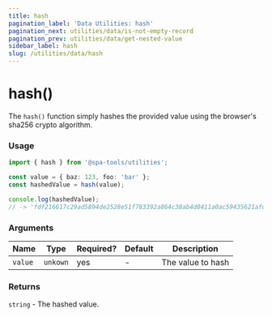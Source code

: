 ```yaml
---
title: hash
pagination_label: 'Data Utilities: hash'
pagination_next: utilities/data/is-not-empty-record
pagination_prev: utilities/data/get-nested-value
sidebar_label: hash
slug: /utilities/data/hash
---
```



<PackageCaption packageName='@spa-tools/utilities' />

# hash()

The `hash()` function simply hashes the provided value using the browser's sha256 crypto algorithm.

### Usage

```ts
import { hash } from '@spa-tools/utilities';

const value = { baz: 123, foo: 'bar' };
const hashedValue = hash(value);

console.log(hashedValue);
// -> 'fdf216617c29ad5894de2528e51f783392a864c38ab4d0411a0ac59435621afd'
```

### Arguments

| Name    | Type     | Required? | Default | Description       |
| ------- | -------- | --------- | ------- | ----------------- |
| `value` | `unkown` | yes       | -       | The value to hash |

### Returns

`string` - The hashed value.
